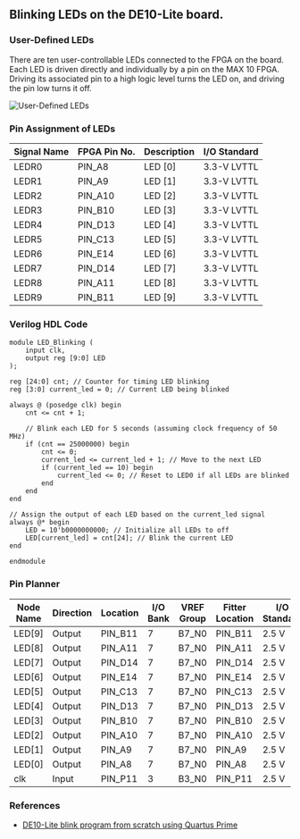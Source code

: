 ## Blinking LEDs on the DE10-Lite board.

### User-Defined LEDs

There are ten user-controllable LEDs connected to the FPGA on the board. Each LED is driven directly and individually by a pin on the MAX 10 FPGA. Driving its associated pin to a high logic level turns the LED on, and driving the pin low turns it off.


![User-Defined LEDs](/lab_1/led.png)


### Pin Assignment of LEDs

| Signal Name | FPGA Pin No. | Description | I/O Standard |
|-------------|--------------|-------------|--------------|
| LEDR0       | PIN_A8       | LED [0]     | 3.3-V LVTTL  |
| LEDR1       | PIN_A9       | LED [1]     | 3.3-V LVTTL  |
| LEDR2       | PIN_A10      | LED [2]     | 3.3-V LVTTL  |
| LEDR3       | PIN_B10      | LED [3]     | 3.3-V LVTTL  |
| LEDR4       | PIN_D13      | LED [4]     | 3.3-V LVTTL  |
| LEDR5       | PIN_C13      | LED [5]     | 3.3-V LVTTL  |
| LEDR6       | PIN_E14      | LED [6]     | 3.3-V LVTTL  |
| LEDR7       | PIN_D14      | LED [7]     | 3.3-V LVTTL  |
| LEDR8       | PIN_A11      | LED [8]     | 3.3-V LVTTL  |
| LEDR9       | PIN_B11      | LED [9]     | 3.3-V LVTTL  |


### Verilog HDL Code
```
module LED_Blinking (
    input clk,
    output reg [9:0] LED
);

reg [24:0] cnt; // Counter for timing LED blinking
reg [3:0] current_led = 0; // Current LED being blinked

always @ (posedge clk) begin
    cnt <= cnt + 1;

    // Blink each LED for 5 seconds (assuming clock frequency of 50 MHz)
    if (cnt == 25000000) begin
        cnt <= 0;
        current_led <= current_led + 1; // Move to the next LED
        if (current_led == 10) begin
            current_led <= 0; // Reset to LED0 if all LEDs are blinked
        end
    end
end

// Assign the output of each LED based on the current_led signal
always @* begin
    LED = 10'b0000000000; // Initialize all LEDs to off
    LED[current_led] = cnt[24]; // Blink the current LED
end

endmodule
```

### Pin Planner
| Node Name | Direction | Location | I/O Bank | VREF Group | Fitter Location | I/O Standard |
|-----------|-----------|----------|----------|------------|-----------------|--------------|
| LED[9]    | Output    | PIN_B11  | 7        | B7_N0      | PIN_B11         | 2.5 V        |
| LED[8]    | Output    | PIN_A11  | 7        | B7_N0      | PIN_A11         | 2.5 V        |
| LED[7]    | Output    | PIN_D14  | 7        | B7_N0      | PIN_D14         | 2.5 V        |
| LED[6]    | Output    | PIN_E14  | 7        | B7_N0      | PIN_E14         | 2.5 V        |
| LED[5]    | Output    | PIN_C13  | 7        | B7_N0      | PIN_C13         | 2.5 V        |
| LED[4]    | Output    | PIN_D13  | 7        | B7_N0      | PIN_D13         | 2.5 V        |
| LED[3]    | Output    | PIN_B10  | 7        | B7_N0      | PIN_B10         | 2.5 V        |
| LED[2]    | Output    | PIN_A10  | 7        | B7_N0      | PIN_A10         | 2.5 V        |
| LED[1]    | Output    | PIN_A9   | 7        | B7_N0      | PIN_A9          | 2.5 V        |
| LED[0]    | Output    | PIN_A8   | 7        | B7_N0      | PIN_A8          | 2.5 V        |
| clk       | Input     | PIN_P11  | 3        | B3_N0      | PIN_P11         | 2.5 V        |

### References
- [DE10-Lite blink program from scratch using Quartus Prime](https://www.youtube.com/watch?v=-cvL8OQyRa0&ab_channel=ChyavanPhadke)